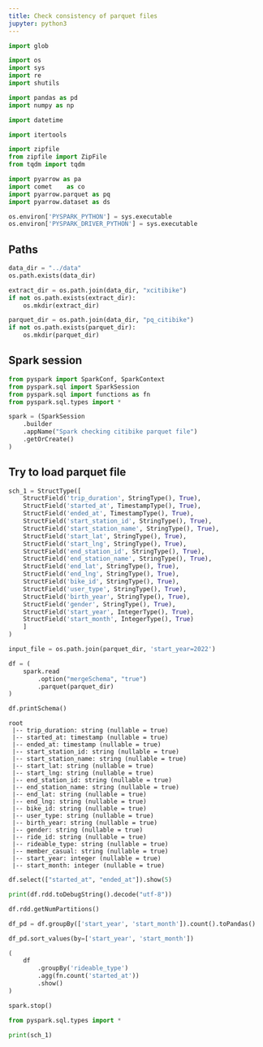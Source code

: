 ```yaml
---
title: Check consistency of parquet files
jupyter: python3
---
```




```python
import glob

import os
import sys
import re 
import shutils

import pandas as pd
import numpy as np

import datetime

import itertools

import zipfile
from zipfile import ZipFile
from tqdm import tqdm

import pyarrow as pa
import comet    as co
import pyarrow.parquet as pq
import pyarrow.dataset as ds

os.environ['PYSPARK_PYTHON'] = sys.executable
os.environ['PYSPARK_DRIVER_PYTHON'] = sys.executable
```

## Paths

```python
data_dir = "../data"
os.path.exists(data_dir)

extract_dir = os.path.join(data_dir, "xcitibike")
if not os.path.exists(extract_dir):
    os.mkdir(extract_dir)

parquet_dir = os.path.join(data_dir, "pq_citibike")
if not os.path.exists(parquet_dir):
    os.mkdir(parquet_dir)
```

## Spark session

```python
from pyspark import SparkConf, SparkContext
from pyspark.sql import SparkSession
from pyspark.sql import functions as fn
from pyspark.sql.types import *
```

```python

spark = (SparkSession
    .builder
    .appName("Spark checking citibike parquet file")
    .getOrCreate()
)
```

## Try to load parquet file

```python
sch_1 = StructType([
    StructField('trip_duration', StringType(), True), 
    StructField('started_at', TimestampType(), True), 
    StructField('ended_at', TimestampType(), True), 
    StructField('start_station_id', StringType(), True), 
    StructField('start_station_name', StringType(), True), 
    StructField('start_lat', StringType(), True), 
    StructField('start_lng', StringType(), True), 
    StructField('end_station_id', StringType(), True), 
    StructField('end_station_name', StringType(), True), 
    StructField('end_lat', StringType(), True), 
    StructField('end_lng', StringType(), True), 
    StructField('bike_id', StringType(), True), 
    StructField('user_type', StringType(), True), 
    StructField('birth_year', StringType(), True), 
    StructField('gender', StringType(), True), 
    StructField('start_year', IntegerType(), True), 
    StructField('start_month', IntegerType(), True)
    ]
)
```

```python
input_file = os.path.join(parquet_dir, 'start_year=2022')

df = ( 
    spark.read
        .option("mergeSchema", "true")
        .parquet(parquet_dir)
)
```

```python
df.printSchema()
```

```
root
 |-- trip_duration: string (nullable = true)
 |-- started_at: timestamp (nullable = true)
 |-- ended_at: timestamp (nullable = true)
 |-- start_station_id: string (nullable = true)
 |-- start_station_name: string (nullable = true)
 |-- start_lat: string (nullable = true)
 |-- start_lng: string (nullable = true)
 |-- end_station_id: string (nullable = true)
 |-- end_station_name: string (nullable = true)
 |-- end_lat: string (nullable = true)
 |-- end_lng: string (nullable = true)
 |-- bike_id: string (nullable = true)
 |-- user_type: string (nullable = true)
 |-- birth_year: string (nullable = true)
 |-- gender: string (nullable = true)
 |-- ride_id: string (nullable = true)
 |-- rideable_type: string (nullable = true)
 |-- member_casual: string (nullable = true)
 |-- start_year: integer (nullable = true)
 |-- start_month: integer (nullable = true)
```

```python
df.select(["started_at", "ended_at"]).show(5)
```

```python
print(df.rdd.toDebugString().decode("utf-8"))
```

```python
df.rdd.getNumPartitions()
```

```python
df_pd = df.groupBy(['start_year', 'start_month']).count().toPandas()
```

```python
df_pd.sort_values(by=['start_year', 'start_month'])
```

```python
(
    df
        .groupBy('rideable_type')
        .agg(fn.count('started_at'))
        .show()
)
```

```python
spark.stop()
```

```python
from pyspark.sql.types import *
```

```python
print(sch_1)
```

